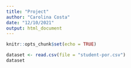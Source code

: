 ```yaml
---
title: "Project"
author: "Carolina Costa"
date: "12/10/2021"
output: html_document
---
```


```r
knitr::opts_chunk$set(echo = TRUE)
```

```r
dataset <- read.csv(file = "student-por.csv")
dataset
```

